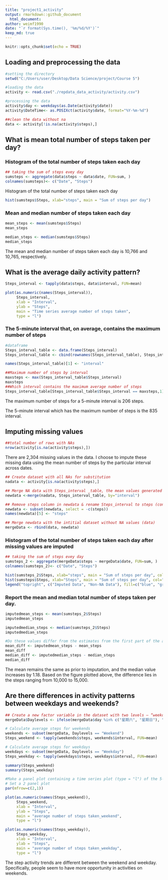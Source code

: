 ---
title: "project1_activity"
output: rmarkdown::github_document
  html_document:
author: weimf1990
date: "`r format(Sys.time(), '%m/%d/%Y')`"
keep_md: true
---

```{r setup, include=FALSE}
knitr::opts_chunk$set(echo = TRUE)
```

## Loading and preprocessing the data

```{r}
#setting the directory
setwd("C:/Users/user/Desktop/Data Science/project/Course 5")

#loading the data
activity <- read.csv("./repdata_data_activity/activity.csv")

#processing the data
activity$day <- weekdays(as.Date(activity$date))
activity$DateTime<- as.POSIXct(activity$date, format="%Y-%m-%d")

##clean the data without na
data <- activity[!is.na(activity$steps),]
```

## What is mean total number of steps taken per day?
### Histogram of the total number of steps taken each day
```{r, echo=FALSE}
## taking the sum of steps evey day
sumsteps <- aggregate(data$steps ~ data$date, FUN=sum, )
colnames(sumsteps)<- c("Date", "Steps")
```

Histogram of the total number of steps taken each day
```{r, echo=FALSE}
hist(sumsteps$Steps, xlab="steps", main = "Sum of steps per day")
```

### Mean and median number of steps taken each day
```{r, echo=FALSE}
mean_steps <- mean(sumsteps$Steps)
mean_steps

median_steps <- median(sumsteps$Steps)
median_steps
```
The mean and median number of steps taken each day is 10,766 and 10,765, respectively.

## What is the average daily activity pattern?
```{r, echo=FALSE}
Steps_interval <- tapply(data$steps, data$interval, FUN=mean)

plot(as.numeric(names(Steps_interval)), 
     Steps_interval, 
     xlab = "Interval", 
     ylab = "Steps", 
     main = "Time series average number of steps taken", 
     type = "l")
```

### The 5-minute interval that, on average, contains the maximum number of steps
```{r, echo=FALSE}
#dataframe
Steps_interval_table <- data.frame(Steps_interval)
Steps_interval_table <- cbind(rownames(Steps_interval_table), Steps_interval_table)

names(Steps_interval_table)[1] <- "interval"

##Maximum number of steps by interval
maxsteps <- max(Steps_interval_table$Steps_interval)
maxsteps
##Which interval contains the maximum average number of steps
Steps_interval_table[Steps_interval_table$Steps_interval == maxsteps,1]
```
The maximum number of steps for a 5-minute interval is 206 steps.

The 5-minute interval which has the maximum number of steps is the 835 interval.

## Imputing missing values
```{r, echo=FALSE}
##total number of rows with NAs
nrow(activity[is.na(activity$steps),])
```
There are 2,304 missing values in the data. I choose to impute these missing data using the mean number of steps by the particular interval across dates.
```{r, echo=FALSE}
## Create dataset with all NAs for substitution
nadata <- activity[is.na(activity$steps),]

## Merge NA data with Steps_interval _table, the mean values generated in previous steps
newdata <-merge(nadata, Steps_interval_table, by="interval")

## Remove steps column in newdata & rename Steps_interval to steps (consistent with the column names in data)
newdata <- subset(newdata, select = -c(steps))
names(newdata)[5] <- "steps"

## Merge newdata with the intitial dataset without NA values (data)
mergeData <- rbind(data, newdata)
```

### Histogram of the total number of steps taken each day after missing values are imputed
```{r, echo=FALSE}
## taking the sum of steps evey day
sumsteps_2 <- aggregate(mergeData$steps ~ mergeData$date, FUN=sum, )
colnames(sumsteps_2)<- c("Date", "Steps")

hist(sumsteps_2$Steps, xlab="steps", main = "Sum of steps per day", col = "blue")
hist(sumsteps$Steps, xlab="Steps", main = "Sum of steps per day", col="Grey", add=T)
legend("topright", c("Imputed Data", "Non-NA Data"), fill=c("blue", "grey") )
```

### Report the mean and median total number of steps taken per day.
```{r, echo=FALSE}
imputedmean_steps <- mean(sumsteps_2$Steps)
imputedmean_steps

imputedmedian_steps <- median(sumsteps_2$Steps)
imputedmedian_steps

#Do these values differ from the estimates from the first part of the assignment?
mean_diff <- imputedmean_steps - mean_steps
mean_diff
median_diff <- imputedmedian_steps - median_steps
median_diff
```
The mean remains the same as prior to imputation, and the median value increases by 1.18. Based on the figure plotted above, the difference lies in the steps ranging from 10,000 to 15,000.

## Are there differences in activity patterns between weekdays and weekends?
```{r, echo=FALSE}
## Create a new factor variable in the dataset with two levels – “weekday” and “weekend” indicating whether a given date is a weekday or weekend day.
mergeData$Daylevels <- ifelse(mergeData$day %in% c("星期六", "星期日"), "Weekend", "Weekday")

# Calculate average steps for weekends
weekends <- subset(mergeData, Daylevels == "Weekend")
Steps_weekend <- tapply(weekends$steps, weekends$interval, FUN=mean)

# Calculate average steps for weekdays
weekdays <- subset(mergeData, Daylevels == "Weekday")
Steps_weekday <- tapply(weekdays$steps, weekdays$interval, FUN=mean)

summary(Steps_weekend)
summary(Steps_weekday)

#Make a panel plot containing a time series plot (type = "l") of the 5-minute interval (x-axis) and the average number of steps taken, averaged across all weekday days or weekend days (y-axis).
# Set a 2 panel plot
par(mfrow=c(2,1))

plot(as.numeric(names(Steps_weekend)), 
     Steps_weekend, 
     xlab = "Interval", 
     ylab = "Steps", 
     main = "average number of steps taken_weekend", 
     type = "l")

plot(as.numeric(names(Steps_weekday)), 
     Steps_weekday, 
     xlab = "Interval", 
     ylab = "Steps", 
     main = "average number of steps taken_weekday", 
     type = "l")

```
The step activity trends are different between the weekend and weekday. Specifically, people seem to have more opportunity in activities on weekends.
